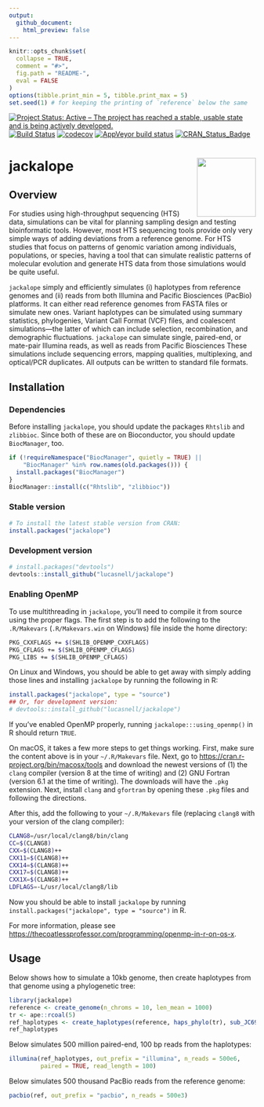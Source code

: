```yaml
---
output:
  github_document:
    html_preview: false
---
```


<!-- README.md is generated from README.Rmd. Please edit that file -->

```r
knitr::opts_chunk$set(
  collapse = TRUE,
  comment = "#>",
  fig.path = "README-",
  eval = FALSE
)
options(tibble.print_min = 5, tibble.print_max = 5)
set.seed(1) # for keeping the printing of `reference` below the same
```


[![Project Status: Active – The project has reached a stable, usable state and is being actively developed.](https://www.repostatus.org/badges/latest/active.svg)](https://www.repostatus.org/#active)
[![Build Status](https://travis-ci.com/lucasnell/jackalope.svg?branch=master)](https://travis-ci.com/lucasnell/jackalope)
[![codecov](https://codecov.io/gh/lucasnell/jackalope/branch/master/graph/badge.svg)](https://codecov.io/gh/lucasnell/jackalope)
[![AppVeyor build status](https://ci.appveyor.com/api/projects/status/github/lucasnell/jackalope?branch=master&svg=true)](https://ci.appveyor.com/project/lucasnell/jackalope)
[![CRAN_Status_Badge](http://www.r-pkg.org/badges/version/jackalope)](https://cran.r-project.org/package=jackalope)


# jackalope  <img src="man/figures/logo.png" align="right" alt="" width="120" />

## Overview


For studies using high-throughput sequencing (HTS) data, simulations can be 
vital for planning sampling design and testing bioinformatic tools.
However, most HTS sequencing tools provide only very simple ways of adding 
deviations from a reference genome.
For HTS studies that focus on patterns of genomic variation among individuals,
populations, or species, having a tool that can simulate realistic patterns of
molecular evolution and generate HTS data from those simulations would be quite useful.


`jackalope` simply and efficiently
simulates (i) haplotypes from reference genomes and (ii) reads from both Illumina
and Pacific Biosciences (PacBio) platforms. 
It can either read reference genomes from FASTA files or simulate new ones.
Variant haplotypes can be simulated using summary statistics, phylogenies, 
Variant Call Format (VCF) files, and coalescent simulations—the latter of which
can include selection, recombination, and demographic fluctuations.
`jackalope` can simulate single, paired-end, or mate-pair Illumina reads, 
as well as reads from Pacific Biosciences
These simulations include sequencing errors, mapping qualities, multiplexing,
and optical/PCR duplicates. All outputs can be written to standard file formats.


## Installation

### Dependencies

Before installing `jackalope`, you should update the packages `Rhtslib` and `zlibbioc`.
Since both of these are on Bioconductor, you should update `BiocManager`, too.

```r
if (!requireNamespace("BiocManager", quietly = TRUE) ||
    "BiocManager" %in% row.names(old.packages())) {
  install.packages("BiocManager")
}
BiocManager::install(c("Rhtslib", "zlibbioc"))
```


### Stable version

```r
# To install the latest stable version from CRAN:
install.packages("jackalope")
```

### Development version

```r
# install.packages("devtools")
devtools::install_github("lucasnell/jackalope")
```


### Enabling OpenMP

To use multithreading in `jackalope`, you'll need to compile it from source using
the proper flags.
The first step is to add the following to the
`.R/Makevars` (`.R/Makevars.win` on Windows) file inside the home directory:

```bash
PKG_CXXFLAGS += $(SHLIB_OPENMP_CXXFLAGS)
PKG_CFLAGS += $(SHLIB_OPENMP_CFLAGS)
PKG_LIBS += $(SHLIB_OPENMP_CFLAGS)
```

On Linux and Windows, you should be able to get away with simply adding those lines and
installing `jackalope` by running the following in R:

```r
install.packages("jackalope", type = "source")
## Or, for development version:
# devtools::install_github("lucasnell/jackalope")
```


If you've enabled OpenMP properly, running `jackalope:::using_openmp()` in R
should return `TRUE`.


On macOS, it takes a few more steps to get things working.
First, make sure the content above is in your `~/.R/Makevars` file.
Next, go to <https://cran.r-project.org/bin/macosx/tools> and download
the newest versions of
(1\) the `clang` compiler (version 8 at the time of writing)
and
(2\) GNU Fortran (version 6.1 at the time of writing).
The downloads will have the `.pkg` extension.
Next, install `clang` and `gfortran` by opening these `.pkg` files 
and following the directions.


After this, add the following to your `~/.R/Makevars` file
(replacing `clang8` with your version of the clang compiler):

```bash
CLANG8=/usr/local/clang8/bin/clang
CC=$(CLANG8)
CXX=$(CLANG8)++
CXX11=$(CLANG8)++
CXX14=$(CLANG8)++
CXX17=$(CLANG8)++
CXX1X=$(CLANG8)++
LDFLAGS=-L/usr/local/clang8/lib
```


Now you should be able to install `jackalope` by running
`install.packages("jackalope", type = "source")` in R.

For more information, please see
<https://thecoatlessprofessor.com/programming/openmp-in-r-on-os-x>.


## Usage

Below shows how to simulate a 10kb genome, then create haplotypes from that genome
using a phylogenetic tree:

```r
library(jackalope)
reference <- create_genome(n_chroms = 10, len_mean = 1000)
tr <- ape::rcoal(5)
ref_haplotypes <- create_haplotypes(reference, haps_phylo(tr), sub_JC69(0.1))
ref_haplotypes
```


Below simulates 500 million paired-end, 100 bp reads from the haplotypes:

```r
illumina(ref_haplotypes, out_prefix = "illumina", n_reads = 500e6,
         paired = TRUE, read_length = 100)
```


Below simulates 500 thousand PacBio reads from the reference genome:

```r
pacbio(ref, out_prefix = "pacbio", n_reads = 500e3)
```

